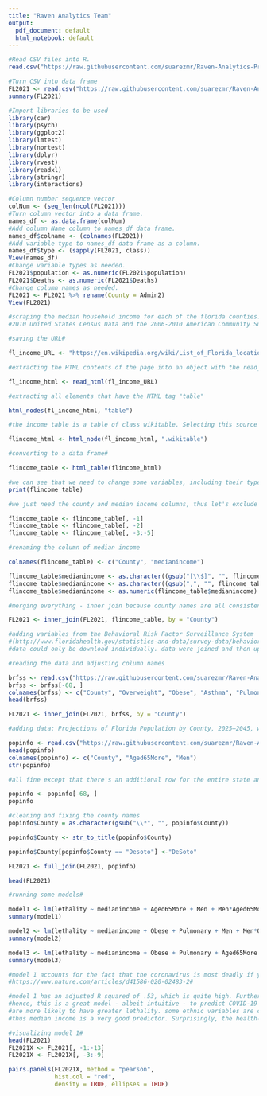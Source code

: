 ---
title: "Raven Analytics Team"
output:
  pdf_document: default
  html_notebook: default
---
```{r}
#Read CSV files into R.
read.csv("https://raw.githubusercontent.com/suarezmr/Raven-Analytics-Practicum/main/flinfo2021.csv")
```

```{r}
#Turn CSV into data frame
FL2021 <- read.csv("https://raw.githubusercontent.com/suarezmr/Raven-Analytics-Practicum/main/flinfo2021.csv")
summary(FL2021)
```

```{r}
#Import libraries to be used
library(car)
library(psych)
library(ggplot2)
library(lmtest)
library(nortest)
library(dplyr)
library(rvest)
library(readxl)
library(stringr)
library(interactions)
```

```{r}
#Column number sequence vector
colNum <- (seq_len(ncol(FL2021)))
#Turn column vector into a data frame.
names_df <- as.data.frame(colNum)
#Add column Name column to names_df data frame.
names_df$colname <- (colnames(FL2021))
#Add variable type to names_df data frame as a column.
names_df$type <- (sapply(FL2021, class))
View(names_df)
#Change variable types as needed.
FL2021$population <- as.numeric(FL2021$population)
FL2021$Deaths <- as.numeric(FL2021$Deaths)
#Change column names as needed.
FL2021 <- FL2021 %>% rename(County = Admin2)
View(FL2021)
```

```{r}
#scraping the median household income for each of the florida counties. Data is from the
#2010 United States Census Data and the 2006-2010 American Community Survey 5-Year Estimates

#saving the URL#

fl_income_URL <- "https://en.wikipedia.org/wiki/List_of_Florida_locations_by_per_capita_income"

#extracting the HTML contents of the page into an object with the read_html function

fl_income_html <- read_html(fl_income_URL)

#extracting all elements that have the HTML tag "table"

html_nodes(fl_income_html, "table")

#the income table is a table of class wikitable. Selecting this source with html node:

flincome_html <- html_node(fl_income_html, ".wikitable")

#converting to a data frame#

flincome_table <- html_table(flincome_html)

#we can see that we need to change some variables, including their type
print(flincome_table)

#we just need the county and median income columns, thus let's exclude the other columns#

flincome_table <- flincome_table[, -1]
flincome_table <- flincome_table[, -2]
flincome_table <- flincome_table[, -3:-5]

#renaming the column of median income

colnames(flincome_table) <- c("County", "medianincome")

flincome_table$medianincome <- as.character((gsub("[\\$]", "", flincome_table$medianincome)))
flincome_table$medianincome <- as.character((gsub(",", "", flincome_table$medianincome)))
flincome_table$medianincome <- as.numeric(flincome_table$medianincome)

#merging everything - inner join because county names are all consistent!

FL2021 <- inner_join(FL2021, flincome_table, by = "County")

```

```{r}
#adding variables from the Behavioral Risk Factor Surveillance System 
#(http://www.floridahealth.gov/statistics-and-data/survey-data/behavioral-risk-factor-surveillance-system/index1.html)
#data could only be download individually. data were joined and then uploaded to github

#reading the data and adjusting column names

brfss <- read.csv("https://raw.githubusercontent.com/suarezmr/Raven-Analytics-Practicum/main/BRFSS.csv")
brfss <- brfss[-68, ]
colnames(brfss) <- c("County", "Overweight", "Obese", "Asthma", "Pulmonary", "HealthCare", "FluShot", "Sedentary")
head(brfss)

FL2021 <- inner_join(FL2021, brfss, by = "County")

#adding data: Projections of Florida Population by County, 2025–2045, with Estimates for 2020 https://www.bebr.ufl.edu/population/data#

popinfo <- read.csv("https://raw.githubusercontent.com/suarezmr/Raven-Analytics-Practicum/main/popinfo.csv")
head(popinfo)
colnames(popinfo) <- c("County", "Aged65More", "Men")
str(popinfo)

#all fine except that there's an additional row for the entire state and everything is uppercase#

popinfo <- popinfo[-68, ]
popinfo

#cleaning and fixing the county names
popinfo$County = as.character(gsub("\\*", "", popinfo$County))

popinfo$County <- str_to_title(popinfo$County)

popinfo$County[popinfo$County == "Desoto"] <-"DeSoto"

FL2021 <- full_join(FL2021, popinfo)

head(FL2021)

```

```{r}

#running some models#

model1 <- lm(lethality ~ medianincome + Aged65More + Men + Men*Aged65More, data=FL2021)
summary(model1)

model2 <- lm(lethality ~ medianincome + Obese + Pulmonary + Men + Men*Obese, data=FL2021)
summary(model2)

model3 <- lm(lethality ~ medianincome + Obese + Pulmonary + Aged65More + Aged65More*Obese, data=FL2021)
summary(model3)

#model 1 accounts for the fact that the coronavirus is most deadly if you are OLDER AND MALE
#https://www.nature.com/articles/d41586-020-02483-2#

#model 1 has an adjusted R squared of .53, which is quite high. Further, this was achieved with only 3 variables and an interaction term.
#hence, this is a great model - albeit intuitive - to predict COVID-19 deaths: counties with lower median incomes, with more men, and with more older people
#are more likely to have greater lethality. some ethnic variables are correlated with COVID-19 deaths, but they are also correlated with median income
#thus median income is a very good predictor. Surprisingly, the health-related variables (which are sample-based) weren't that good. 

```

```{r}

#visualizing model 1#
head(FL2021)
FL2021X <- FL2021[, -1:-13]
FL2021X <- FL2021X[, -3:-9]

pairs.panels(FL2021X, method = "pearson",
             hist.col = "red",
             density = TRUE, ellipses = TRUE)

```
